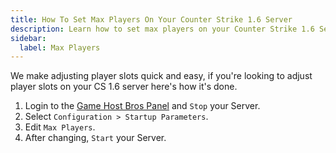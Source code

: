 ```yaml
---
title: How To Set Max Players On Your Counter Strike 1.6 Server
description: Learn how to set max players on your Counter Strike 1.6 Server
sidebar:
  label: Max Players
---
```


We make adjusting player slots quick and easy, if you're looking to adjust player slots on your CS 1.6 server here's how it's done.
<Steps>
1. Login to the [Game Host Bros Panel](https://panel.gamehostbros.com/) and `Stop` your Server.
2. Select `Configuration > Startup Parameters`.
3. Edit `Max Players`.
4. After changing, `Start` your Server.
</Steps>
